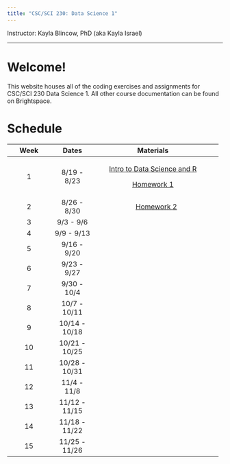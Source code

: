 ```yaml
---
title: "CSC/SCI 230: Data Science 1"
---
```


Instructor: Kayla Blincow, PhD (aka Kayla Israel)

------------------------------------------------------------------------

# Welcome!

This website houses all of the coding exercises and assignments for CSC/SCI 230 Data Science 1. All other course documentation can be found on Brightspace.

# Schedule

+-----------------+-----------------+----------------------------------------------+
| Week            | Dates           | Materials                                    |
+:===============:+:===============:+:============================================:+
| 1               | 8/19 - 8/23     | [Intro to Data Science and R](Week1R4DS.qmd) |
|                 |                 |                                              |
|                 |                 | [Homework 1](Week1HW.qmd)                    |
+-----------------+-----------------+----------------------------------------------+
| 2               | 8/26 - 8/30     | [Homework 2](Week2HW.qmd)                     |
+-----------------+-----------------+----------------------------------------------+
| 3               | 9/3 - 9/6       |                                              |
+-----------------+-----------------+----------------------------------------------+
| 4               | 9/9 - 9/13      |                                              |
+-----------------+-----------------+----------------------------------------------+
| 5               | 9/16 - 9/20     |                                              |
+-----------------+-----------------+----------------------------------------------+
| 6               | 9/23 - 9/27     |                                              |
+-----------------+-----------------+----------------------------------------------+
| 7               | 9/30 - 10/4     |                                              |
+-----------------+-----------------+----------------------------------------------+
| 8               | 10/7 - 10/11    |                                              |
+-----------------+-----------------+----------------------------------------------+
| 9               | 10/14 - 10/18   |                                              |
+-----------------+-----------------+----------------------------------------------+
| 10              | 10/21 - 10/25   |                                              |
+-----------------+-----------------+----------------------------------------------+
| 11              | 10/28 - 10/31   |                                              |
+-----------------+-----------------+----------------------------------------------+
| 12              | 11/4 - 11/8     |                                              |
+-----------------+-----------------+----------------------------------------------+
| 13              | 11/12 - 11/15   |                                              |
+-----------------+-----------------+----------------------------------------------+
| 14              | 11/18 - 11/22   |                                              |
+-----------------+-----------------+----------------------------------------------+
| 15              | 11/25 - 11/26   |                                              |
+-----------------+-----------------+----------------------------------------------+
